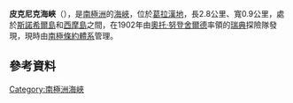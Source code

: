 {{coord|64|20|S|56|55|W|display=title}}

'''皮克尼克海峽'''（{{lang-sv|Ripamonti}}），是[[南極洲|南極洲]]的[[海峽|海峽]]，位於[[葛拉漢地|葛拉漢地]]，長2.8公里、寬0.9公里，處於[[斯諾希爾島|斯諾希爾島]]和[[西摩島|西摩島]]之間，在1902年由[[奧托·努登舍爾德|奧托·努登舍爾德]]率領的[[瑞典|瑞典]]探險隊發現，現時由[[南極條約體系|南極條約體系]]管理。

==參考資料==
{{usgs-gazetteer}}

{{Antarctica-geo-stub}}
[[Category:南極洲海峽|Category:南極洲海峽]]
